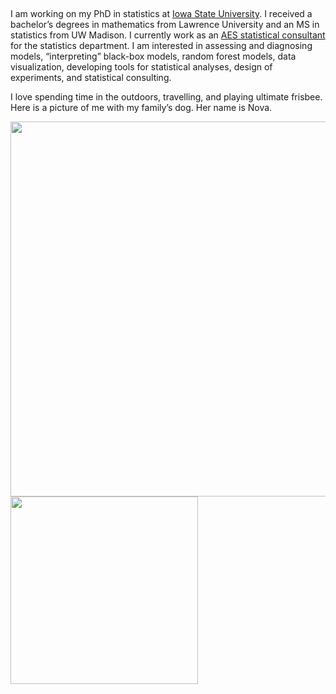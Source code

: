 
<br>

I am working on my PhD in statistics at [Iowa State University](https://www.stat.iastate.edu/). I received a bachelor's degrees in mathematics from Lawrence University and an MS in statistics from UW Madison. I currently work as an [AES statistical consultant](https://www.stat.iastate.edu/statistical-consulting) for the statistics department. I am interested in assessing and diagnosing models, "interpreting" black-box models, random forest models, data visualization, developing tools for statistical analyses, design of experiments, and statistical consulting.

I love spending time in the outdoors, travelling, and playing ultimate frisbee. Here is a picture of me with my family's dog. Her name is Nova.

<img src="/images/nova.png" width = 600 /> <img src="/images/rocks2.png" width = 300 />